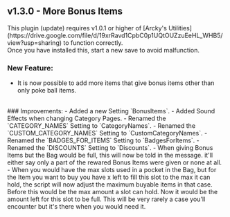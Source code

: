 ## v1.3.0 - More Bonus Items

<Callout type="attention">
  This plugin (update) requires v1.0.1 or higher of [Arcky's Utilities](https://drive.google.com/file/d/19xrRavd1CpbC0p1UQtOUZzuEeHL_WHB5/view?usp=sharing) to function correctly.<br/>
  Once you have installed this, start a new save to avoid malfunction.
</Callout>

### New Feature:
- It is now possible to add more items that give bonus items other than only poke ball items.
<br/>
### Improvements:
- Added a new Setting `BonusItems`.
- Added Sound Effects when changing Category Pages.
- Renamed the `CATEGORY_NAMES` Setting to `CategoryNames`.
- Renamed the `CUSTOM_CATEGORY_NAMES` Setting to `CustomCategoryNames`.
- Renamed the `BADGES_FOR_ITEMS` Setting to `BadgesForItems`.
- Renamed the `DISCOUNTS` Setting to `Discounts`.
- When giving Bonus Items but the Bag would be full, this will now be told in the message. it'll either say only a part of the rewared Bonus Items were given or none at all.
- When you would have the max slots used in a pocket in the Bag, but for the Item you want to buy you have x left to fill this slot to the max it can hold, the script will now adjust the maximum buyable items in that case. Before this would be the max amount a slot can hold. Now it would be the amount left for this slot to be full. This will be very rarely a case you'll encounter but it's there when you would need it.